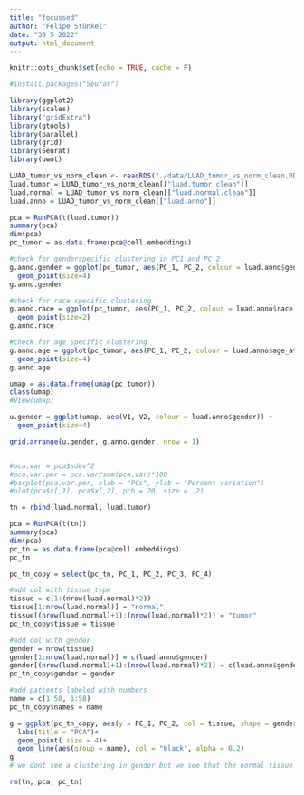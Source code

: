 ```yaml
---
title: "focussed"
author: "Felipe Stünkel"
date: "30 5 2022"
output: html_document
---
```


```r
knitr::opts_chunk$set(echo = TRUE, cache = F)
```

```r
#install.packages("Seurat")

library(ggplot2)
library(scales)
library("gridExtra")
library(gtools)
library(parallel)
library(grid)
library(Seurat)
library(uwot)

LUAD_tumor_vs_norm_clean <- readRDS("./data/LUAD_tumor_vs_norm_clean.RDS")
luad.tumor = LUAD_tumor_vs_norm_clean[["luad.tumor.clean"]]
luad.normal = LUAD_tumor_vs_norm_clean[["luad.normal.clean"]]
luad.anno = LUAD_tumor_vs_norm_clean[["luad.anno"]]
```

```r
pca = RunPCA(t(luad.tumor))
summary(pca)
dim(pca)
pc_tumor = as.data.frame(pca@cell.embeddings)

#check for genderspecific clustering in PC1 and PC 2
g.anno.gender = ggplot(pc_tumor, aes(PC_1, PC_2, colour = luad.anno$gender)) + 
  geom_point(size=4)
g.anno.gender

#check for race specific clustering
g.anno.race = ggplot(pc_tumor, aes(PC_1, PC_2, colour = luad.anno$race)) + 
  geom_point(size=2)
g.anno.race

#check for age specific clustering
g.anno.age = ggplot(pc_tumor, aes(PC_1, PC_2, colour = luad.anno$age_at_initial_pathologic_diagnosis)) + 
  geom_point(size=4)
g.anno.age

umap = as.data.frame(umap(pc_tumor))
class(umap)
#View(umap)

u.gender = ggplot(umap, aes(V1, V2, colour = luad.anno$gender)) + 
  geom_point(size=4)

grid.arrange(u.gender, g.anno.gender, nrow = 1)


#pca.var = pca$sdev^2
#pca.var.per = pca.var/sum(pca.var)*100
#barplot(pca.var.per, xlab = "PCs", ylab = "Percent variation")
#plot(pca$x[,1], pca$x[,2], pch = 20, size = .2)
```
```r
tn = rbind(luad.normal, luad.tumor)

pca = RunPCA(t(tn))
summary(pca)
dim(pca)
pc_tn = as.data.frame(pca@cell.embeddings)
pc_tn

pc_tn_copy = select(pc_tn, PC_1, PC_2, PC_3, PC_4)

#add col with tissue type
tissue = c(1:(nrow(luad.normal)*2))
tissue[1:nrow(luad.normal)] = "normal"
tissue[(nrow(luad.normal)+1):(nrow(luad.normal)*2)] = "tumor"
pc_tn_copy$tissue = tissue

#add col with gender
gender = nrow(tissue)
gender[1:nrow(luad.normal)] = c(luad.anno$gender)
gender[(nrow(luad.normal)+1):(nrow(luad.normal)*2)] = c(luad.anno$gender)
pc_tn_copy$gender = gender

#add patients labeled with numbers
name = c(1:58, 1:58)
pc_tn_copy$names = name

g = ggplot(pc_tn_copy, aes(y = PC_1, PC_2, col = tissue, shape = gender))+
  labs(title = "PCA")+
  geom_point( size = 4)+
  geom_line(aes(group = name), col = "black", alpha = 0.2)
g
# we dont see a clustering in gender but we see that the normal tissue is clustered more narrowly than´the tumor tissue which can lead to believe that there could be subclasters

rm(tn, pca, pc_tn)
```


